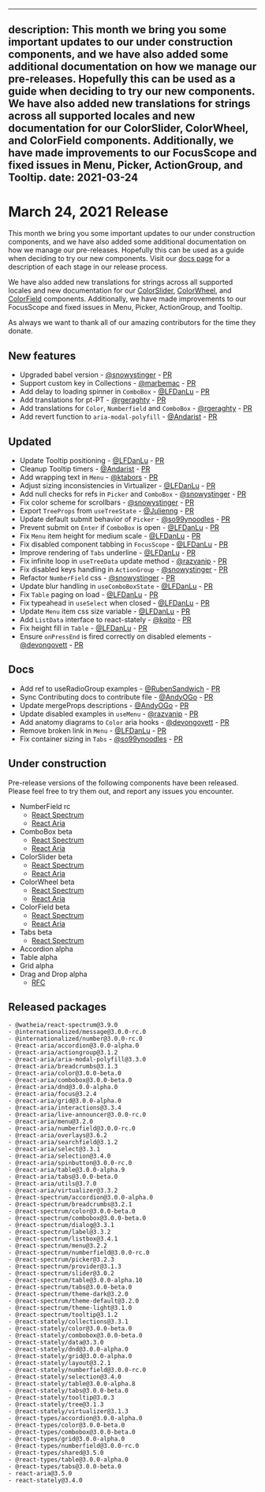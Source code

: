 <!-- Copyright 2020 Adobe. All rights reserved.
This file is licensed to you under the Apache License, Version 2.0 (the "License");
you may not use this file except in compliance with the License. You may obtain a copy
of the License at http://www.apache.org/licenses/LICENSE-2.0
Unless required by applicable law or agreed to in writing, software distributed under
the License is distributed on an "AS IS" BASIS, WITHOUT WARRANTIES OR REPRESENTATIONS
OF ANY KIND, either express or implied. See the License for the specific language
governing permissions and limitations under the License. -->


---
description: This month we bring you some important updates to our under construction components, and we have also added some additional documentation on how we manage our pre-releases. Hopefully this can be used as a guide when deciding to try our new components. We have also added new translations for strings across all supported locales and new documentation for our ColorSlider, ColorWheel, and ColorField components. Additionally, we have made improvements to our FocusScope and fixed issues in Menu, Picker, ActionGroup, and Tooltip.
date: 2021-03-24
---

# March 24, 2021 Release

This month we bring you some important updates to our under construction components, and we have also added some additional documentation on how we manage our pre-releases. Hopefully this can be used as a guide when deciding to try our new components. Visit our [docs page](https://watheia.org/Support.html#pre-releases) for a description of each stage in our release process.

We have also added new translations for strings across all supported locales and new documentation for our [ColorSlider](https://watheia.org/react-spectrum/ColorSlider.html), [ColorWheel](https://watheia.org/react-spectrum/ColorWheel.html), and [ColorField](https://watheia.org/react-spectrum/ColorField.html) components. Additionally, we have made improvements to our FocusScope and fixed issues in Menu, Picker, ActionGroup, and Tooltip.

As always we want to thank all of our amazing contributors for the time they donate.

## New features
- Upgraded babel version - [@snowystinger](https://github.com/snowystinger) - [PR](https://github.com/watheia/spectrum/pull/1402)
- Support custom key in Collections - [@marbemac](https://github.com/marbemac) - [PR](https://github.com/watheia/spectrum/pull/1577)
- Add delay to loading spinner in `ComboBox` - [@LFDanLu](https://github.com/LFDanLu) - [PR](https://github.com/watheia/spectrum/pull/1557)
- Add translations for pt-PT - [@rgeraghty](https://github.com/rgeraghty) - [PR](https://github.com/watheia/spectrum/pull/1616)
- Add translations for `Color`, `Numberfield` and `ComboBox` - [@rgeraghty](https://github.com/rgeraghty) - [PR](https://github.com/watheia/spectrum/pull/1616)
- Add revert function to `aria-modal-polyfill` - [@Andarist](https://github.com/Andarist) - [PR](https://github.com/watheia/spectrum/pull/1680)

## Updated
- Update Tooltip positioning - [@LFDanLu](https://github.com/LFDanLu) - [PR](https://github.com/watheia/spectrum/pull/1515)
- Cleanup Tooltip timers - [@Andarist](https://github.com/Andarist) - [PR](https://github.com/watheia/spectrum/pull/1562)
- Add wrapping text in `Menu` - [@ktabors](https://github.com/ktabors) - [PR](https://github.com/watheia/spectrum/pull/1600)
- Adjust sizing inconsistencies in Virtualizer - [@LFDanLu](https://github.com/LFDanLu) - [PR](https://github.com/watheia/spectrum/pull/1561)
- Add null checks for refs in `Picker` and `ComboBox` - [@snowystinger](https://github.com/snowystinger) - [PR](https://github.com/watheia/spectrum/pull/1599)
- Fix color scheme for scrollbars - [@snowystinger](https://github.com/snowystinger) - [PR](https://github.com/watheia/spectrum/pull/1547)
- Export `TreeProps` from `useTreeState` - [@Julienng](https://github.com/Julienng) - [PR](https://github.com/watheia/spectrum/pull/1239)
- Update default submit behavior of `Picker` - [@so99ynoodles](https://github.com/so99ynoodles) - [PR](https://github.com/watheia/spectrum/pull/1657)
- Prevent submit on `Enter` if `ComboBox` is open - [@LFDanLu](https://github.com/LFDanLu) - [PR](https://github.com/watheia/spectrum/pull/1651)
- Fix `Menu` item height for medium scale - [@LFDanLu](https://github.com/LFDanLu) - [PR](https://github.com/watheia/spectrum/pull/1677)
- Fix disabled component tabbing in `FocusScope` - [@LFDanLu](https://github.com/LFDanLu) - [PR](https://github.com/watheia/spectrum/pull/1521)
- Improve rendering of `Tabs` underline - [@LFDanLu](https://github.com/LFDanLu) - [PR](https://github.com/watheia/spectrum/pull/1650)
- Fix infinite loop in `useTreeData` update method - [@razvanip](https://github.com/razvanip) - [PR](https://github.com/watheia/spectrum/pull/1499)
- Fix disabled keys handling in `ActionGroup` - [@snowystinger](https://github.com/snowystinger) - [PR](https://github.com/watheia/spectrum/pull/1359)
- Refactor `NumberField` css - [@snowystinger](https://github.com/snowystinger) - [PR](https://github.com/watheia/spectrum/pull/1614)
- Update blur handling in  `useComboBoxState` - [@LFDanLu](https://github.com/LFDanLu) - [PR](https://github.com/watheia/spectrum/pull/1587)
- Fix `Table` paging on load  - [@LFDanLu](https://github.com/LFDanLu) - [PR](https://github.com/watheia/spectrum/pull/1678)
- Fix typeahead in `useSelect` when closed - [@LFDanLu](https://github.com/LFDanLu) - [PR](https://github.com/watheia/spectrum/pull/1374)
- Update `Menu` item css size variable - [@LFDanLu](https://github.com/LFDanLu) - [PR](https://github.com/watheia/spectrum/pull/1709)
- Add `ListData` interface to react-stately - [@kqito](https://github.com/kqito) - [PR](https://github.com/watheia/spectrum/pull/1702)
- Fix height fill in `Table` - [@LFDanLu](https://github.com/LFDanLu)  - [PR](https://github.com/watheia/spectrum/pull/1698)
- Ensure `onPressEnd` is fired correctly on disabled elements - [@devongovett](https://github.com/devongovett) - [PR](https://github.com/watheia/spectrum/pull/1719)

## Docs
- Add ref to useRadioGroup examples - [@RubenSandwich](https://github.com/RubenSandwich) - [PR](https://github.com/watheia/spectrum/pull/1588)
- Sync Contributing docs to contribute file - [@AndyOGo](https://github.com/AndyOGo) - [PR](https://github.com/watheia/spectrum/pull/1571)
- Update mergeProps descriptions - [@AndyOGo](https://github.com/AndyOGo) - [PR](https://github.com/watheia/spectrum/pull/1551)
- Update disabled examples in `useMenu` - [@razvanip](https://github.com/razvanip) - [PR](https://github.com/watheia/spectrum/pull/1498)
- Add anatomy diagrams to `Color` aria hooks - [@devongovett](https://github.com/devongovett) - [PR](https://github.com/watheia/spectrum/pull/1603)
- Remove broken link in `Menu` - [@LFDanLu](https://github.com/LFDanLu) - [PR](https://github.com/watheia/spectrum/pull/1652)
- Fix container sizing in `Tabs` - [@so99ynoodles](https://github.com/so99ynoodles) - [PR](https://github.com/watheia/spectrum/pull/1656)

## Under construction

Pre-release versions of the following components have been released. Please feel free to try them out, and report any issues you encounter.


- NumberField rc
  - [React Spectrum](https://watheia.org/react-spectrum/NumberField.html)
  - [React Aria](https://watheia.org/react-aria/useNumberField.html)
- ComboBox beta
  - [React Spectrum](https://watheia.org/react-spectrum/ComboBox.html)
  - [React Aria](https://watheia.org/react-aria/useComboBox.html)
- ColorSlider beta
  - [React Spectrum](https://watheia.org/react-spectrum/ColorSlider.html)
  - [React Aria](https://watheia.org/react-aria/useColorSlider.html)
- ColorWheel beta
  - [React Spectrum](https://watheia.org/react-spectrum/ColorWheel.html)
  - [React Aria](https://watheia.org/react-aria/useColorWheel.html)
- ColorField beta
  - [React Spectrum](https://watheia.org/react-spectrum/ColorField.html)
  - [React Aria](https://watheia.org/react-aria/useColorField.html)
- Tabs beta
  - [React Spectrum](https://watheia.org/react-spectrum/Tabs.html)
- Accordion alpha
- Table alpha
- Grid alpha
- Drag and Drop alpha
  - [RFC](https://github.com/watheia/spectrum/blob/main/rfcs/2020-v3-dnd.md)

## Released packages
```
- @watheia/react-spectrum@3.9.0
- @internationalized/message@3.0.0-rc.0
- @internationalized/number@3.0.0-rc.0
- @react-aria/accordion@3.0.0-alpha.0
- @react-aria/actiongroup@3.1.2
- @react-aria/aria-modal-polyfill@3.3.0
- @react-aria/breadcrumbs@3.1.3
- @react-aria/color@3.0.0-beta.0
- @react-aria/combobox@3.0.0-beta.0
- @react-aria/dnd@3.0.0-alpha.0
- @react-aria/focus@3.2.4
- @react-aria/grid@3.0.0-alpha.0
- @react-aria/interactions@3.3.4
- @react-aria/live-announcer@3.0.0-rc.0
- @react-aria/menu@3.2.0
- @react-aria/numberfield@3.0.0-rc.0
- @react-aria/overlays@3.6.2
- @react-aria/searchfield@3.1.2
- @react-aria/select@3.3.1
- @react-aria/selection@3.4.0
- @react-aria/spinbutton@3.0.0-rc.0
- @react-aria/table@3.0.0-alpha.9
- @react-aria/tabs@3.0.0-beta.0
- @react-aria/utils@3.7.0
- @react-aria/virtualizer@3.3.2
- @react-spectrum/accordion@3.0.0-alpha.0
- @react-spectrum/breadcrumbs@3.2.1
- @react-spectrum/color@3.0.0-beta.0
- @react-spectrum/combobox@3.0.0-beta.0
- @react-spectrum/dialog@3.3.1
- @react-spectrum/label@3.3.2
- @react-spectrum/listbox@3.4.1
- @react-spectrum/menu@3.2.2
- @react-spectrum/numberfield@3.0.0-rc.0
- @react-spectrum/picker@3.2.3
- @react-spectrum/provider@3.1.3
- @react-spectrum/slider@3.0.2
- @react-spectrum/table@3.0.0-alpha.10
- @react-spectrum/tabs@3.0.0-beta.0
- @react-spectrum/theme-dark@3.2.0
- @react-spectrum/theme-default@3.2.0
- @react-spectrum/theme-light@3.1.0
- @react-spectrum/tooltip@3.1.2
- @react-stately/collections@3.3.1
- @react-stately/color@3.0.0-beta.0
- @react-stately/combobox@3.0.0-beta.0
- @react-stately/data@3.3.0
- @react-stately/dnd@3.0.0-alpha.0
- @react-stately/grid@3.0.0-alpha.0
- @react-stately/layout@3.2.1
- @react-stately/numberfield@3.0.0-rc.0
- @react-stately/selection@3.4.0
- @react-stately/table@3.0.0-alpha.8
- @react-stately/tabs@3.0.0-beta.0
- @react-stately/tooltip@3.0.3
- @react-stately/tree@3.1.3
- @react-stately/virtualizer@3.1.3
- @react-types/accordion@3.0.0-alpha.0
- @react-types/color@3.0.0-beta.0
- @react-types/combobox@3.0.0-beta.0
- @react-types/grid@3.0.0-alpha.0
- @react-types/numberfield@3.0.0-rc.0
- @react-types/shared@3.5.0
- @react-types/table@3.0.0-alpha.0
- @react-types/tabs@3.0.0-beta.0
- react-aria@3.5.0
- react-stately@3.4.0
```

